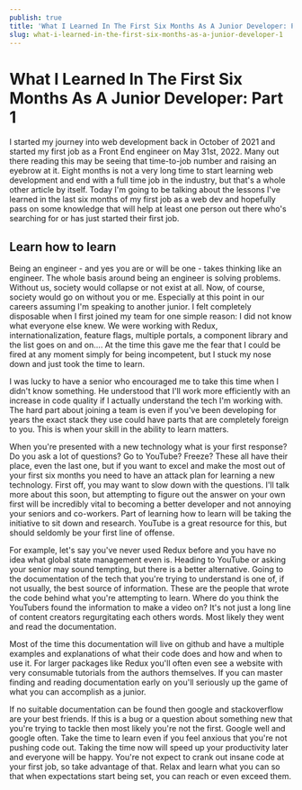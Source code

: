 ```yaml
---
publish: true
title: 'What I Learned In The First Six Months As A Junior Developer: Part 1'
slug: what-i-learned-in-the-first-six-months-as-a-junior-developer-1
---
```



# What I Learned In The First Six Months As A Junior Developer: Part 1

I started my journey into web development back in October of 2021 and started my first job as a Front End engineer on May 31st, 2022.
Many out there reading this may be seeing that time-to-job number and raising an eyebrow at it.
Eight months is not a very long time to start learning web development and end with a full time job in the industry, but that's a
whole other article by itself. Today I'm going to be talking about the lessons I've learned in the last six months of my first job as a web dev and hopefully
pass on some knowledge that will help at least one person out there who's searching for or has just started their first job.

## Learn how to learn

Being an engineer - and yes you are or will be one - takes thinking like an engineer. The whole basis around being an
engineer is solving problems. Without us, society would collapse or not exist at all. Now, of course, society would go on without
you or me. Especially at this point in our careers assuming I'm speaking to another junior. I felt completely disposable
when I first joined my team for one simple reason: I did not know what everyone else knew. We were working with Redux,
internationalization, feature flags, multiple portals, a component library and the list goes on and on.... At the time
this gave me the fear that I could be fired at any moment simply for being incompetent, but I stuck my nose down
and just took the time to learn.

I was lucky to have a senior who encouraged me to take this time when I didn't know something. He understood
that I'll work more efficiently with an increase in code quality if I actually understand the tech I'm working with.
The hard part about joining a team is even if you've been developing for years the exact stack they use could have parts that are completely
foreign to you. This is when your skill in the ability to learn matters.

When you're presented with a new technology what is your first response? Do you ask a lot of questions? Go to YouTube? Freeze?
These all have their place, even the last one, but if you want to excel and make the most out of your first six months you
need to have an attack plan for learning a new technology. First off, you may want to slow down with the questions. I'll talk
more about this soon, but attempting to figure out the answer on your own first will be incredibly vital to becoming a better
developer and not annoying your seniors and co-workers. Part of learning how to learn will be taking the initiative to sit
down and research. YouTube is a great resource for this, but should seldomly be your first line of offense.

For example, let's say you've never used Redux before and you have no idea what global state management even is. Heading to YouTube
or asking your senior may sound tempting, but there is a better alternative. Going to the documentation of the tech that
you're trying to understand is one of, if not usually, the best source of information. These are the people that wrote the code
behind what you're attempting to learn. Where do you think the YouTubers found the information to make a video on? It's not just
a long line of content creators regurgitating each others words. Most likely they went and read the documentation.

Most of the time this documentation will live on github and have a multiple examples and explanations of what their code does and
how and when to use it. For larger packages like Redux you'll often even see a website with very consumable tutorials from
the authors themselves. If you can master finding and reading documentation early on you'll seriously up the game of what you can
accomplish as a junior.

If no suitable documentation can be found then google and stackoverflow are your best friends. If this is a bug or a question about
something new that you're trying to tackle then most likely you're not the first. Google well and google often. Take the time to learn
even if you feel anxious that you're not pushing code out. Taking the time now will speed up your productivity later and everyone
will be happy. You're not expect to crank out insane code at your first job, so take advantage of that. Relax and learn what you can so
that when expectations start being set, you can reach or even exceed them.
